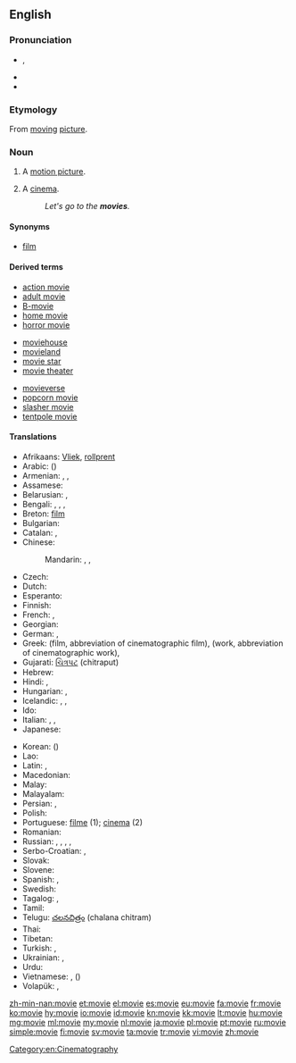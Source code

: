 ==English==

===Pronunciation===
* {{IPA|/ˈmuːvi/}}, {{X-SAMPA|/'mu:vi/}}
* {{audio|en-us-movie.ogg|Audio (US)}}
* {{rhymes|uːvi}}

===Etymology===
From [[moving]] [[picture]].

===Noun===
{{en-noun}}

# A [[motion picture]].
# {{context|usually|[[pluralize]]d}} A [[cinema]].
#: ''Let's go to the '''movies'''.''

====Synonyms====
* [[film]]

====Derived terms====
{{rel-top3|Terms derived from ''movie''}}
* [[action movie]]
* [[adult movie]]
* [[B-movie]]
* [[home movie]]
* [[horror movie]]
{{rel-mid3}}
* [[moviehouse]]
* [[movieland]]
* [[movie star]]
* [[movie theater]]
{{rel-mid3}}
* [[movieverse]]
* [[popcorn movie]]
* [[slasher movie]]
* [[tentpole movie]]
{{rel-bottom}}

====Translations====
{{trans-top|motion picture}}
* Afrikaans: [[Vliek]], [[rollprent]]
* Arabic: {{t-|ar|فيلم|m|tr=film}} ({{t-|ar|أفلام|m-p|tr='aflaam}})
* Armenian: {{t-|hy|ֆիլմ|tr=film}}, {{t-|hy|կինո|tr=kino|sc=Armn}}, {{t-|hy|կինոնկար|tr=kinonkar|sc=Armn}}
* Assamese: {{t-|as|চলচ্চিত্ৰ|sc=Beng}}
* Belarusian: {{t-|be|фільм|m|tr=fil’m}}, {{t-|be|кіно|n|tr=kinó|sc=Cyrl}}
* Bengali: {{t-|bn|মুভি|tr=muvi|sc=Beng}}, {{t-|bn|মুভী|tr=muvi|sc=Beng}}, {{t-|bn|ফিল্ম|tr=film|sc=Beng}}, {{t-|bn|সিনেমা|tr=sinema|sc=Beng}}
* Breton: [[film]] {{m}}
* Bulgarian: {{t+|bg|филм|m|tr=film}}
* Catalan: {{t+|ca|pel·lícula|f}}, {{t-|ca|film|m}}
* Chinese:
*: Mandarin: {{t-|cmn|電影|sc=Hani}},  {{t-|cmn|电影|tr=diànyǐng|sc=Hani}},  {{t-|cmn|影片|tr=yǐngpiàn|sc=Hani}}
* Czech: {{t+|cs|film|m}}
* Dutch: {{t+|nl|film|m}}
* Esperanto: {{t-|eo|filmo}}
* Finnish: {{t+|fi|elokuva}}
* French: {{t+|fr|cinéma|m}}, {{t+|fr|film|m}}
* Georgian: {{t-|ka|ფილმი|tr=p‘ilmi|sc=Geor}}
* German: {{t+|de|Film|m}}, {{t+|de|Spielfilm|m}}
* Greek: {{t+|el|ταινία|f|tr=tenía}} (film, abbreviation of cinematographic film), {{t+|el|έργο|n|tr=érɣo}} (work, abbreviation of cinematographic work), {{t+|el|φιλμ|n|tr=film}}
* Gujarati: [[ચિત્રપટ]] (chitraput)
* Hebrew: {{t+|he|סרט|m|tr=séret'}}
* Hindi: {{t+|hi|फ़िल्म|tr=film}}, {{t-|hi|चलचित्र|tr=chalchitra|sc=Deva}}
* Hungarian: {{t+|hu|film}}, {{t+|hu|mozi}}
* Icelandic: {{t+|is|bíómynd|f}}, {{t+|is|mynd|f}}, {{t+|is|kvikmynd|f}}
* Ido: {{t+|io|filmo}}
* Italian: {{t+|it|cinema|m}}, {{t+|it|film|m}}, {{t+|it|pellicola|f}}
* Japanese: {{t+|ja|映画|tr=えいが, eiga}}
{{trans-mid}}
* Korean: {{t+|ko|영화|tr=yeonghwa|sc=Hang}} ({{t-|ko|映畫|sc=Hani}})
* Lao: {{t-|lo|ຟີມ|tr=fiim|sc=Laoo}}
* Latin: {{t-|la|pictura cinematographica|f}}, {{t-|la|pictura motionis|f}}
* Macedonian: {{t-|mk|филм|m|tr=film}}
* Malay: {{t-|ms|wayang}}
* Malayalam: {{t+|ml|ചലച്ചിത്രം|sc=Mlym}}
* Persian: {{t+|fa|فیلم|tr=film}}, {{t+|fa|سینما|tr=sinemâ|sc=fa-Arab}}
* Polish: {{t+|pl|film|m}}
* Portuguese: [[filme]] {{m}} (1); [[cinema]] {{m}} (2)
* Romanian: {{t-|ro|film|n}}
* Russian: {{t+|ru|фильм|m|tr=fil’m}},  {{t+|ru|кино|n|tr=kinó}} {{indeclinable}},  {{t+|ru|кинофильм|m|tr=konofíl'm}}, {{t+|ru|кинокартина|f|tr=kinokartína}},  {{t+|ru|картина|f|tr=kartína}}
* Serbo-Croatian: {{t-|sh|филм|m|sc=Cyrl}},  {{t-|sh|film|m}}
* Slovak: {{t-|sk|film|m}}
* Slovene: {{t+|sl|film|m}}
* Spanish: {{t+|es|película|f}}, {{t+|es|cine|m}}
* Swedish: {{t+|sv|bio|c}}
* Tagalog: {{t-|tl|pelikula}},  {{t-|tl|sine}}
* Tamil: {{t+|ta|திரைப்படம்|tr=thiraippadam|sc=Taml}}
* Telugu: [[చలనచిత్రం]] (chalana chitram)
* Thai: {{t+|th|ฟิล์ม|tr=film}}
* Tibetan: {{t-|bo|གློག་བརྙན|alt=གློག་བརྙན།|sc=Tibt}}
* Turkish: {{t+|tr|sinema}}, {{t+|tr|film}}
* Ukrainian: {{t-|uk|фільм|m|tr=fil’m}},  {{t+|uk|кіно|n|tr=kinó}}
* Urdu: {{t-|ur|فلم|tr=film}}
* Vietnamese: {{t+|vi|phim}},  {{t-|vi|điện ảnh}} ({{t-|vi|電影|sc=Hani}})
* Volapük: {{qualifier|collective}} {{t-|vo|biomagodem}}, {{qualifier|cartoon}} {{t-|vo|däsinotabioskop}}
{{trans-bottom}}

[[Category:en:Cinematography]]

[[zh-min-nan:movie]]
[[et:movie]]
[[el:movie]]
[[es:movie]]
[[eu:movie]]
[[fa:movie]]
[[fr:movie]]
[[ko:movie]]
[[hy:movie]]
[[io:movie]]
[[id:movie]]
[[kn:movie]]
[[kk:movie]]
[[lt:movie]]
[[hu:movie]]
[[mg:movie]]
[[ml:movie]]
[[my:movie]]
[[nl:movie]]
[[ja:movie]]
[[pl:movie]]
[[pt:movie]]
[[ru:movie]]
[[simple:movie]]
[[fi:movie]]
[[sv:movie]]
[[ta:movie]]
[[tr:movie]]
[[vi:movie]]
[[zh:movie]]
